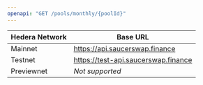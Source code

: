 ```yaml
---
openapi: "GET /pools/monthly/{poolId}"
---
```

| Hedera Network | Base URL                              |
| -------------- | --------------------------------------|
| Mainnet        | https://api.saucerswap.finance        |
| Testnet        | https://test-api.saucerswap.finance   |
| Previewnet     | *Not supported*                       |